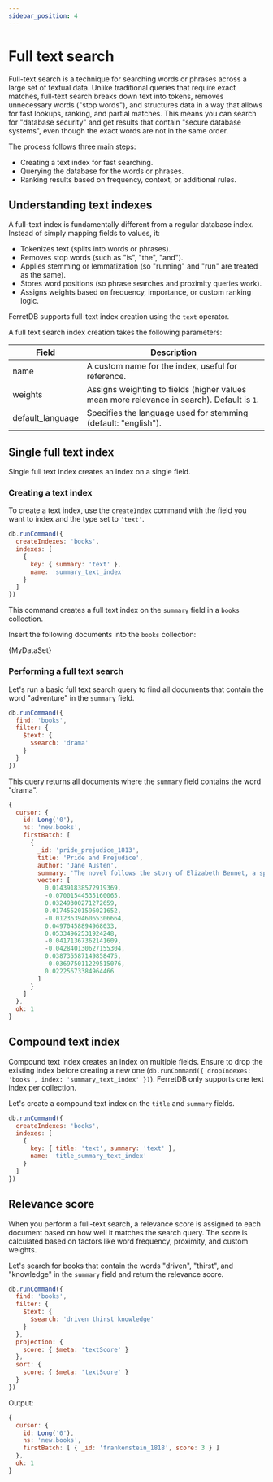 ```yaml
---
sidebar_position: 4
---
```


# Full text search


Full-text search is a technique for searching words or phrases across a large set of textual data.
Unlike traditional queries that require exact matches, full-text search breaks down text into tokens,
removes unnecessary words ("stop words"), and structures data in a way that allows for fast lookups, ranking, and partial matches.
This means you can search for "database security" and get results that contain "secure database systems", even though the exact words are not in the same order.

The process follows three main steps:

- Creating a text index for fast searching.
- Querying the database for the words or phrases.
- Ranking results based on frequency, context, or additional rules.

## Understanding text indexes

A full-text index is fundamentally different from a regular database index.
Instead of simply mapping fields to values, it:

- Tokenizes text (splits into words or phrases).
- Removes stop words (such as "is", "the", "and").
- Applies stemming or lemmatization (so "running" and "run" are treated as the same).
- Stores word positions (so phrase searches and proximity queries work).
- Assigns weights based on frequency, importance, or custom ranking logic.

FerretDB supports full-text index creation using the `text` operator.

A full text search index creation takes the following parameters:

| Field            | Description                                                                                |
| ---------------- | ------------------------------------------------------------------------------------------ |
| name             | A custom name for the index, useful for reference.                                         |
| weights          | Assigns weighting to fields (higher values mean more relevance in search). Default is `1`. |
| default_language | Specifies the language used for stemming (default: "english").                             |

<!-- markdownlint-disable MD033 -->

## Single full text index

Single full text index creates an index on a single field.

### Creating a text index

To create a text index, use the `createIndex` command with the field you want to index and the type set to `'text'`.

```js
db.runCommand({
  createIndexes: 'books',
  indexes: [
    {
      key: { summary: 'text' },
      name: 'summary_text_index'
    }
  ]
})
```

This command creates a full text index on the `summary` field in a `books` collection.

Insert the following documents into the `books` collection:

<CodeBlock language="js">{MyDataSet}</CodeBlock>

### Performing a full text search

Let's run a basic full text search query to find all documents that contain the word "adventure" in the `summary` field.

```js
db.runCommand({
  find: 'books',
  filter: {
    $text: {
      $search: 'drama'
    }
  }
})
```

This query returns all documents where the `summary` field contains the word "drama".

```js
{
  cursor: {
    id: Long('0'),
    ns: 'new.books',
    firstBatch: [
      {
        _id: 'pride_prejudice_1813',
        title: 'Pride and Prejudice',
        author: 'Jane Austen',
        summary: 'The novel follows the story of Elizabeth Bennet, a spirited young woman navigating love, societal expectations, and family drama in 19th-century England.',
        vector: [
          0.014391838572919369,
          -0.07001544535160065,
          0.03249300271272659,
          0.017455201596021652,
          -0.012363946065306664,
          0.04970458894968033,
          0.05334962531924248,
          -0.04171367362141609,
          -0.042840130627155304,
          0.038735587149858475,
          -0.036975011229515076,
          0.02225673384964466
        ]
      }
    ]
  },
  ok: 1
}
```

## Compound text index

Compound text index creates an index on multiple fields.
Ensure to drop the existing index before creating a new one (`db.runCommand({ dropIndexes: 'books', index: 'summary_text_index' })`).
FerretDB only supports one text index per collection.

Let's create a compound text index on the `title` and `summary` fields.

```js
db.runCommand({
  createIndexes: 'books',
  indexes: [
    {
      key: { title: 'text', summary: 'text' },
      name: 'title_summary_text_index'
    }
  ]
})
```

## Relevance score

When you perform a full-text search, a relevance score is assigned to each document based on how well it matches the search query.
The score is calculated based on factors like word frequency, proximity, and custom weights.

Let's search for books that contain the words "driven", "thirst", and "knowledge" in the `summary` field and return the relevance score.

```js
db.runCommand({
  find: 'books',
  filter: {
    $text: {
      $search: 'driven thirst knowledge'
    }
  },
  projection: {
    score: { $meta: 'textScore' }
  },
  sort: {
    score: { $meta: 'textScore' }
  }
})
```

Output:

```js
{
  cursor: {
    id: Long('0'),
    ns: 'new.books',
    firstBatch: [ { _id: 'frankenstein_1818', score: 3 } ]
  },
  ok: 1
}
```

<!-- markdownlint-enable MD033 -->
